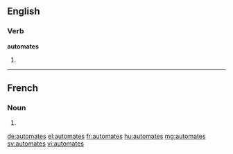 ==English==

===Verb===
'''automates'''

# {{en-third-person singular of|automate}}

----

==French==

===Noun===
{{head|fr|g=m-p}}

# {{plural of|automate|lang=fr}}

[[de:automates]]
[[el:automates]]
[[fr:automates]]
[[hu:automates]]
[[mg:automates]]
[[sv:automates]]
[[vi:automates]]